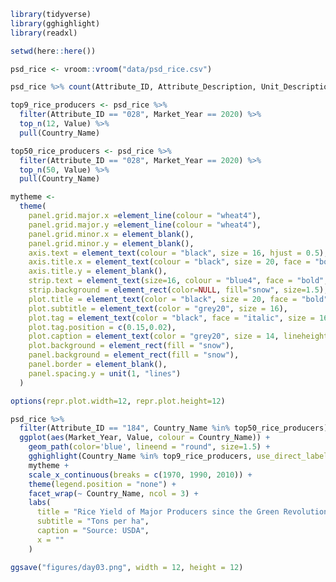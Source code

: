 ```r
library(tidyverse)
library(gghighlight)
library(readxl)

setwd(here::here())
```

```r
psd_rice <- vroom::vroom("data/psd_rice.csv")
```

```r
psd_rice %>% count(Attribute_ID, Attribute_Description, Unit_Description)
```

```r
top9_rice_producers <- psd_rice %>%
  filter(Attribute_ID == "028", Market_Year == 2020) %>%
  top_n(12, Value) %>% 
  pull(Country_Name)

top50_rice_producers <- psd_rice %>%
  filter(Attribute_ID == "028", Market_Year == 2020) %>%
  top_n(50, Value) %>% 
  pull(Country_Name)
```

```r
mytheme <- 
  theme(
    panel.grid.major.x =element_line(colour = "wheat4"),
    panel.grid.major.y =element_line(colour = "wheat4"),
    panel.grid.minor.x = element_blank(),
    panel.grid.minor.y = element_blank(),
    axis.text = element_text(colour = "black", size = 16, hjust = 0.5),
    axis.title.x = element_text(colour = "black", size = 20, face = "bold", vjust = 0.8),
    axis.title.y = element_blank(),
    strip.text = element_text(size=16, colour = "blue4", face = "bold", hjust = 0),
    strip.background = element_rect(color=NULL, fill="snow", size=1.5),
    plot.title = element_text(color = "black", size = 20, face = "bold"),
    plot.subtitle = element_text(color = "grey20", size = 16),
    plot.tag = element_text(color = "black", face = "italic", size = 16, lineheight = 0.9),
    plot.tag.position = c(0.15,0.02),
    plot.caption = element_text(color = "grey20", size = 14, lineheight = 0.9),
    plot.background = element_rect(fill = "snow"),
    panel.background = element_rect(fill = "snow"), 
    panel.border = element_blank(),
    panel.spacing.y = unit(1, "lines")
  )
```

```r
options(repr.plot.width=12, repr.plot.height=12)

psd_rice %>% 
  filter(Attribute_ID == "184", Country_Name %in% top50_rice_producers) %>%
  ggplot(aes(Market_Year, Value, colour = Country_Name)) +
    geom_path(color='blue', lineend = "round", size=1.5) +
    gghighlight(Country_Name %in% top9_rice_producers, use_direct_label = FALSE) +
    mytheme +
    scale_x_continuous(breaks = c(1970, 1990, 2010)) +
    theme(legend.position = "none") +
    facet_wrap(~ Country_Name, ncol = 3) +
    labs(
      title = "Rice Yield of Major Producers since the Green Revolution",
      subtitle = "Tons per ha",
      caption = "Source: USDA",
      x = ""
    )

ggsave("figures/day03.png", width = 12, height = 12)
```

```r

```
